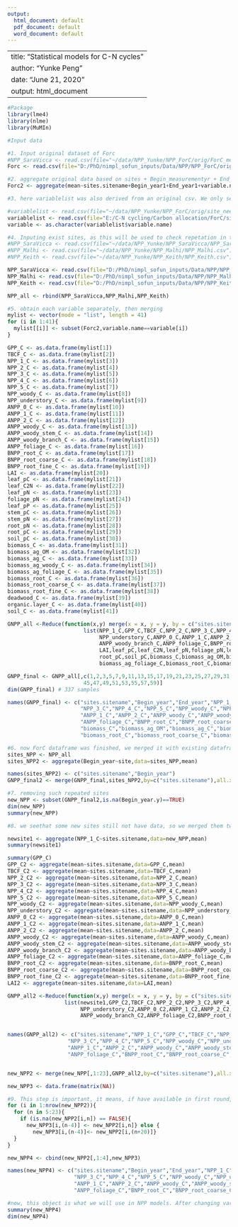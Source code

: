 ```yaml
---
output:
  html_document: default
  pdf_document: default
  word_document: default
---
```


---
title: "Statistical models for C-N cycles"
author: "Yunke Peng"
date: "June 21, 2020"
output: html_document
---


```r
#Package
library(lme4)
library(nlme)
library(MuMIn)

#Input data

#1. Input original dataset of Forc
#NPP_SaraVicca <- read.csv(file="~/data/NPP_Yunke/NPP_ForC/orig/ForC_measurements_final.csv")
Forc <- read.csv(file="D:/PhD/nimpl_sofun_inputs/Data/NPP/NPP_ForC/orig/ForC_measurements_final.csv")

#2. aggregate original data based on sites + Begin_measurementyr + End_measurementyr
Forc2 <- aggregate(mean~sites.sitename+Begin_year1+End_year1+variable.name,data=Forc,mean)

#3. here variablelist was also derived from an original csv. We only select variables that we need.

#variablelist <- read.csv(file="~/data/NPP_Yunke/NPP_ForC/orig/site_need.csv")
variablelist <- read.csv(file="E:/C-N cycling/Carbon allocation/ForC/site_need.csv")
variable <- as.character(variablelist$variable.name)

#4. Inputing exist sites, as this will be used to check repetation in the future
#NPP_SaraVicca <- read.csv(file="~/data/NPP_Yunke/NPP_SaraVicca/NPP_SaraVicca.csv")
#NPP_Malhi <- read.csv(file="~/data/NPP_Yunke/NPP_Malhi/NPP_Malhi.csv")
#NPP_Keith <- read.csv(file="~/data/NPP_Yunke/NPP_Keith/NPP_Keith.csv")

NPP_SaraVicca <- read.csv(file="D:/PhD/nimpl_sofun_inputs/Data/NPP/NPP_SaraVicca/NPP_SaraVicca.csv")
NPP_Malhi <- read.csv(file="D:/PhD/nimpl_sofun_inputs/Data/NPP/NPP_Malhi/NPP_Malhi.csv")
NPP_Keith <- read.csv(file="D:/PhD/nimpl_sofun_inputs/Data/NPP/NPP_Keith/NPP_Keith.csv")

NPP_all <- rbind(NPP_SaraVicca,NPP_Malhi,NPP_Keith)

#5. obtain each variable separately, then merging
mylist <- vector(mode = "list", length = 41)
for (i in 1:41){
  mylist[[i]] <- subset(Forc2,variable.name==variable[i])
}

GPP_C <- as.data.frame(mylist[1])
TBCF_C <- as.data.frame(mylist[2])
NPP_1_C <- as.data.frame(mylist[3])
NPP_2_C <- as.data.frame(mylist[4])
NPP_3_C <- as.data.frame(mylist[5])
NPP_4_C <- as.data.frame(mylist[6])
NPP_5_C <- as.data.frame(mylist[7])
NPP_woody_C <- as.data.frame(mylist[8])
NPP_understory_C <- as.data.frame(mylist[9])
ANPP_0_C <- as.data.frame(mylist[10])
ANPP_1_C <- as.data.frame(mylist[11]) 
ANPP_2_C <- as.data.frame(mylist[12]) 
ANPP_woody_C <- as.data.frame(mylist[13]) 
ANPP_woody_stem_C <- as.data.frame(mylist[14])
ANPP_woody_branch_C <- as.data.frame(mylist[15])
ANPP_foliage_C <- as.data.frame(mylist[16])
BNPP_root_C <- as.data.frame(mylist[17])
BNPP_root_coarse_C <- as.data.frame(mylist[18])
BNPP_root_fine_C <- as.data.frame(mylist[19])
LAI <- as.data.frame(mylist[20])
leaf_pC <- as.data.frame(mylist[21])
leaf_C2N <- as.data.frame(mylist[22])
leaf_pN <- as.data.frame(mylist[23])
foliage_pN <- as.data.frame(mylist[24]) 
leaf_pP <- as.data.frame(mylist[25]) 
stem_pC <- as.data.frame(mylist[26]) 
stem_pN <- as.data.frame(mylist[27])
root_pN <- as.data.frame(mylist[28]) 
root_pC <- as.data.frame(mylist[29]) 
soil_pC <- as.data.frame(mylist[30]) 
biomass_C <- as.data.frame(mylist[31]) 
biomass_ag_OM <- as.data.frame(mylist[32]) 
biomass_ag_C <- as.data.frame(mylist[33]) 
biomass_ag_woody_C <- as.data.frame(mylist[34]) 
biomass_ag_foliage_C <- as.data.frame(mylist[35]) 
biomass_root_C <- as.data.frame(mylist[36]) 
biomass_root_coarse_C <- as.data.frame(mylist[37]) 
biomass_root_fine_C <- as.data.frame(mylist[38]) 
deadwood_C <- as.data.frame(mylist[39]) 
organic.layer_C <- as.data.frame(mylist[40]) 
soil_C <- as.data.frame(mylist[41]) 

GNPP_all <-Reduce(function(x,y) merge(x = x, y = y, by = c("sites.sitename","Begin_year1","End_year1"),all.x=TRUE),
                        list(NPP_1_C,GPP_C,TBCF_C,NPP_2_C,NPP_3_C,NPP_4_C,NPP_5_C,NPP_woody_C,
                             NPP_understory_C,ANPP_0_C,ANPP_1_C,ANPP_2_C,ANPP_woody_C,ANPP_woody_stem_C,
                             ANPP_woody_branch_C,ANPP_foliage_C,BNPP_root_C,BNPP_root_coarse_C,BNPP_root_fine_C,
                             LAI,leaf_pC,leaf_C2N,leaf_pN,foliage_pN,leaf_pP,stem_pC,stem_pN,root_pN,
                             root_pC,soil_pC,biomass_C,biomass_ag_OM,biomass_ag_C,biomass_ag_woody_C,
                             biomass_ag_foliage_C,biomass_root_C,biomass_root_coarse_C,biomass_root_fine_C))

GNPP_final <- GNPP_all[,c(1,2,3,5,7,9,11,13,15,17,19,21,23,25,27,29,31,33,35,37,39,41,43,
                        45,47,49,51,53,55,57,59)]
dim(GNPP_final) # 337 samples

names(GNPP_final) <- c("sites.sitename","Begin_year","End_year","NPP_1_C","GPP_C","TBCF_C","NPP_2_C",
                       "NPP_3_C","NPP_4_C","NPP_5_C","NPP_woody_C","NPP_understory_C","ANPP_0_C",
                       "ANPP_1_C","ANPP_2_C","ANPP_woody_C","ANPP_woody_stem_C","ANPP_woody_branch_C",
                       "ANPP_foliage_C","BNPP_root_C","BNPP_root_coarse_C","BNPP_root_fine_C","LAI",
                       "biomass_C","biomass_ag_OM","biomass_ag_C","biomass_ag_woody_C","biomass_ag_foliage_C",
                       "biomass_root_C","biomass_root_coarse_C","biomass_root_fine_C")

#6. now ForC dataframe was finished, we merged it with existing dataframe, to check repetation, then removing such sites
sites_NPP <- NPP_all
sites_NPP2 <- aggregate(Begin_year~site,data=sites_NPP,mean)

names(sites_NPP2) <- c("sites.sitename","Begin_year")
GNPP_final2 <- merge(GNPP_final,sites_NPP2,by=c("sites.sitename"),all.x=TRUE) # now, merge new sites 

#7. removing such repeated sites
new_NPP <- subset(GNPP_final2,is.na(Begin_year.y)==TRUE)
dim(new_NPP)
summary(new_NPP)

#8. we seethat some new sites still not have data, so we merged them twice. This time, we aggregate AND merge data only based on sites, rather than sites+measured year. This way will help us generate more available data.

newsite1 <- aggregate(NPP_1_C~sites.sitename,data=new_NPP,mean)
summary(newsite1)

summary(GPP_C)
GPP_C2 <- aggregate(mean~sites.sitename,data=GPP_C,mean)
TBCF_C2 <- aggregate(mean~sites.sitename,data=TBCF_C,mean)
NPP_2_C2 <- aggregate(mean~sites.sitename,data=NPP_2_C,mean)
NPP_3_C2 <- aggregate(mean~sites.sitename,data=NPP_3_C,mean)
NPP_4_C2 <- aggregate(mean~sites.sitename,data=NPP_4_C,mean)
NPP_5_C2 <- aggregate(mean~sites.sitename,data=NPP_5_C,mean)
NPP_woody_C2 <- aggregate(mean~sites.sitename,data=NPP_woody_C,mean)
NPP_understory_C2 <- aggregate(mean~sites.sitename,data=NPP_understory_C,mean)
ANPP_0_C2 <- aggregate(mean~sites.sitename,data=ANPP_0_C,mean)
ANPP_1_C2 <- aggregate(mean~sites.sitename,data=ANPP_1_C,mean)
ANPP_2_C2 <- aggregate(mean~sites.sitename,data=ANPP_2_C,mean)
ANPP_woody_C2 <- aggregate(mean~sites.sitename,data=ANPP_woody_C,mean)
ANPP_woody_stem_C2 <- aggregate(mean~sites.sitename,data=ANPP_woody_stem_C,mean)
ANPP_woody_branch_C2 <- aggregate(mean~sites.sitename,data=ANPP_woody_branch_C,mean)
ANPP_foliage_C2 <- aggregate(mean~sites.sitename,data=ANPP_foliage_C,mean)
BNPP_root_C2 <- aggregate(mean~sites.sitename,data=BNPP_root_C,mean)
BNPP_root_coarse_C2 <- aggregate(mean~sites.sitename,data=BNPP_root_coarse_C,mean)
BNPP_root_fine_C2 <- aggregate(mean~sites.sitename,data=BNPP_root_fine_C,mean)
LAI2 <- aggregate(mean~sites.sitename,data=LAI,mean)

GNPP_all2 <-Reduce(function(x,y) merge(x = x, y = y, by = c("sites.sitename"),all.x=TRUE),
                  list(newsite1,GPP_C2,TBCF_C2,NPP_2_C2,NPP_3_C2,NPP_4_C2,NPP_5_C2,NPP_woody_C2,
                       NPP_understory_C2,ANPP_0_C2,ANPP_1_C2,ANPP_2_C2,ANPP_woody_C2,ANPP_woody_stem_C2,
                       ANPP_woody_branch_C2,ANPP_foliage_C2,BNPP_root_C2,BNPP_root_coarse_C2,BNPP_root_fine_C2,LAI2))


names(GNPP_all2) <- c("sites.sitename","NPP_1_C","GPP_C","TBCF_C","NPP_2_C",
                   "NPP_3_C","NPP_4_C","NPP_5_C","NPP_woody_C","NPP_understory_C","ANPP_0_C",
                   "ANPP_1_C","ANPP_2_C","ANPP_woody_C","ANPP_woody_stem_C","ANPP_woody_branch_C",
                   "ANPP_foliage_C","BNPP_root_C","BNPP_root_coarse_C","BNPP_root_fine_C","LAI")


new_NPP2 <- merge(new_NPP[,1:23],GNPP_all2,by=c("sites.sitename"),all.x=TRUE)

new_NPP3 <- data.frame(matrix(NA))

#9. This step is important, it means, if have available in first round, then primarily used. If not, then using second-round data. As mentioned, the first round has merged based on site + measurement year. The second round was merged based on site only.
for (i in 1:nrow(new_NPP2)){
  for (n in 5:23){
    if (is.na(new_NPP2[i,n]) == FALSE){
      new_NPP3[i,(n-4)] <- new_NPP2[i,n]} else {
        new_NPP3[i,(n-4)]<- new_NPP2[i,(n+20)]}
  }
}

new_NPP4 <- cbind(new_NPP2[,1:4],new_NPP3)

names(new_NPP4) <- c("sites.sitename","Begin_year","End_year","NPP_1_C","GPP_C","TBCF_C","NPP_2_C",
                     "NPP_3_C","NPP_4_C","NPP_5_C","NPP_woody_C","NPP_understory_C","ANPP_0_C",
                     "ANPP_1_C","ANPP_2_C","ANPP_woody_C","ANPP_woody_stem_C","ANPP_woody_branch_C",
                     "ANPP_foliage_C","BNPP_root_C","BNPP_root_coarse_C","BNPP_root_fine_C","LAI")

#now, this object is what we will use in NPP models. After changing variable name and order (to make it consistent with other input data file in nimpl project), it was finally saved at ~/data/NPP_Yunke/NPP_ForC/NPP_ForC.csv
summary(new_NPP4)
dim(new_NPP4)

```

 